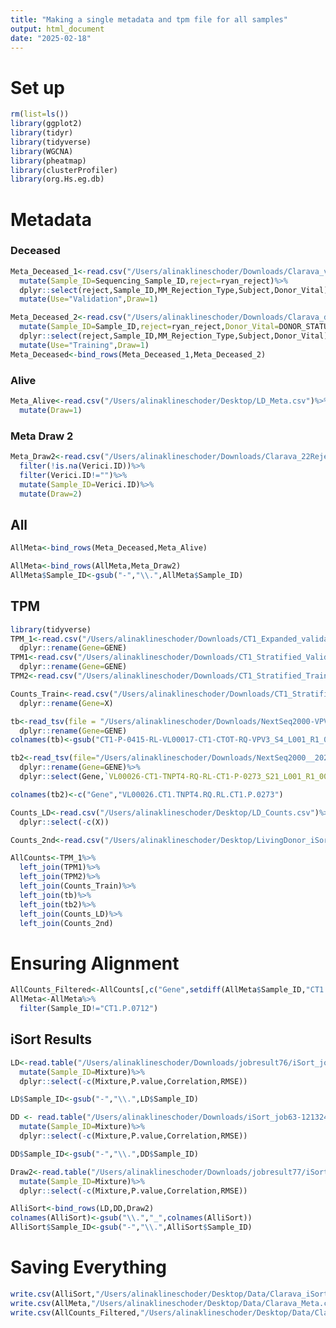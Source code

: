 ```yaml
---
title: "Making a single metadata and tpm file for all samples"
output: html_document
date: "2025-02-18"
---
```


# Set up
```r
rm(list=ls())
library(ggplot2)
library(tidyr)
library(tidyverse)
library(WGCNA)
library(pheatmap)
library(clusterProfiler)
library(org.Hs.eg.db)
```

# Metadata
### Deceased
```r
Meta_Deceased_1<-read.csv("/Users/alinaklineschoder/Downloads/Clarava_validation_122samples_annotations_pred_longterm_outcomes_ryan_reject.csv")%>%
  mutate(Sample_ID=Sequencing_Sample_ID,reject=ryan_reject)%>%
  dplyr::select(reject,Sample_ID,MM_Rejection_Type,Subject,Donor_Vital)%>%
  mutate(Use="Validation",Draw=1)

Meta_Deceased_2<-read.csv("/Users/alinaklineschoder/Downloads/Clarava_deceased_donor_training_5_Annotations_Allinclusive_ar_WithBinaryReject_ar_ryan_reject.csv")%>%
  mutate(Sample_ID=Sample_ID,reject=ryan_reject,Donor_Vital=DONOR_STATUS)%>%
  dplyr::select(reject,Sample_ID,MM_Rejection_Type,Subject,Donor_Vital)%>%
  mutate(Use="Training",Draw=1)
Meta_Deceased<-bind_rows(Meta_Deceased_1,Meta_Deceased_2)
```

### Alive
```r
Meta_Alive<-read.csv("/Users/alinaklineschoder/Desktop/LD_Meta.csv")%>%
  mutate(Draw=1)
```

### Meta Draw 2
```r
Meta_Draw2<-read.csv("/Users/alinaklineschoder/Downloads/Clarava_22Rejects_postTX_PAXg_BX(Sheet1).csv")%>%
  filter(!is.na(Verici.ID))%>%
  filter(Verici.ID!="")%>%
  mutate(Sample_ID=Verici.ID)%>%
  mutate(Draw=2)
```


## All
```r
AllMeta<-bind_rows(Meta_Deceased,Meta_Alive)

AllMeta<-bind_rows(AllMeta,Meta_Draw2)
AllMeta$Sample_ID<-gsub("-","\\.",AllMeta$Sample_ID)

```


## TPM
```r
library(tidyverse)
TPM_1<-read.csv("/Users/alinaklineschoder/Downloads/CT1_Expanded_validation_157_TPM.csv")%>%
  dplyr::rename(Gene=GENE)
TPM1<-read.csv("/Users/alinaklineschoder/Downloads/CT1_Stratified_Validation_TPM.csv")%>%
  dplyr::rename(Gene=GENE)
TPM2<-read.csv("/Users/alinaklineschoder/Downloads/CT1_Stratified_Training_TPM(in).csv")

Counts_Train<-read.csv("/Users/alinaklineschoder/Downloads/CT1_Stratified_Validation_TPM_122samples(in).csv")%>%
  dplyr::rename(Gene=X)

tb<-read_tsv(file = "/Users/alinaklineschoder/Downloads/NextSeq2000-VPV3-MissedSamples-Clarava2_clarava_final_gene_matrix.tsv")%>%
  dplyr::rename(Gene=GENE)
colnames(tb)<-gsub("CT1-P-0415-RL-VL00017-CT1-CTOT-RQ-VPV3_S4_L001_R1_001_STAR_Aligned\\.","CT1\\.P\\.0415\\.RL\\.VL00017\\.CT1\\.CTOT\\.RQ\\.VPV3",colnames(tb))

tb2<-read_tsv(file="/Users/alinaklineschoder/Downloads/NextSeq2000__2023-04-05_VL00026-CT1-TNPT4_RQ_ClaravaOnly_clarava_final_gene_matrix.tsv")%>%
  dplyr::rename(Gene=GENE)%>%
  dplyr::select(Gene,`VL00026-CT1-TNPT4-RQ-RL-CT1-P-0273_S21_L001_R1_001_STAR_Aligned.`)

colnames(tb2)<-c("Gene","VL00026.CT1.TNPT4.RQ.RL.CT1.P.0273")

Counts_LD<-read.csv("/Users/alinaklineschoder/Desktop/LD_Counts.csv")%>%
  dplyr::select(-c(X))

Counts_2nd<-read.csv("/Users/alinaklineschoder/Desktop/LivingDonor_iSort_2ndDraw_TPM.csv")

AllCounts<-TPM_1%>%
  left_join(TPM1)%>%
  left_join(TPM2)%>%
  left_join(Counts_Train)%>%
  left_join(tb)%>%
  left_join(tb2)%>%
  left_join(Counts_LD)%>%
  left_join(Counts_2nd)

```

# Ensuring Alignment
```r
AllCounts_Filtered<-AllCounts[,c("Gene",setdiff(AllMeta$Sample_ID,"CT1.P.0712"))]
AllMeta<-AllMeta%>%
  filter(Sample_ID!="CT1.P.0712")
```

## iSort Results
```r
LD<-read.table("/Users/alinaklineschoder/Downloads/jobresult76/iSort_job76-031925-200003_Relative_AdjustedB.txt",header = T)%>%
  mutate(Sample_ID=Mixture)%>%
  dplyr::select(-c(Mixture,P.value,Correlation,RMSE))

LD$Sample_ID<-gsub("-","\\.",LD$Sample_ID)

DD <- read.table("/Users/alinaklineschoder/Downloads/iSort_job63-121324-160003_Relative_AdjustedB.txt",header = T)%>%
  mutate(Sample_ID=Mixture)%>%
  dplyr::select(-c(Mixture,P.value,Correlation,RMSE))

DD$Sample_ID<-gsub("-","\\.",DD$Sample_ID)

Draw2<-read.table("/Users/alinaklineschoder/Downloads/jobresult77/iSort_job77-032125-133002_Relative_AdjustedB.txt",header = T)%>%
  mutate(Sample_ID=Mixture)%>%
  dplyr::select(-c(Mixture,P.value,Correlation,RMSE))

AlliSort<-bind_rows(LD,DD,Draw2)
colnames(AlliSort)<-gsub("\\.","_",colnames(AlliSort))
AlliSort$Sample_ID<-gsub("-","\\.",AlliSort$Sample_ID)

```


# Saving Everything
```r
write.csv(AlliSort,"/Users/alinaklineschoder/Desktop/Data/Clarava_iSort.csv")
write.csv(AllMeta,"/Users/alinaklineschoder/Desktop/Data/Clarava_Meta.csv")
write.csv(AllCounts_Filtered,"/Users/alinaklineschoder/Desktop/Data/Clarava_TPM.csv")
```